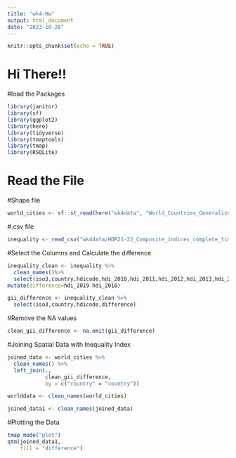 ```yaml
---
title: "wk4-Hw"
output: html_document
date: "2023-10-26"
---
```


```r
knitr::opts_chunk$set(echo = TRUE)
```
# Hi There!!
#load the Packages
```r
library(janitor)
library(sf)
library(ggplot2)
library(here)
library(tidyverse)
library(tmaptools)
library(tmap)
library(RSQLite)
``` 
# Read the File
#Shape file
```r
world_cities <- sf::st_read(here("wk4data", "World_Countries_Generalized", "World_Countries_Generalized.shp"))
```

#.csv file
```r
inequality <- read_csv("wk4data/HDR21-22_Composite_indices_complete_time_series.csv", locale = locale(encoding = "latin1"), na = "")
```
#Select the Columns and Calculate the difference
```r
inequality_clean <- inequality %>%
  clean_names()%>%
  select(iso3,country,hdicode,hdi_2010,hdi_2011,hdi_2012,hdi_2013,hdi_2014,hdi_2015,hdi_2016,hdi_2017,hdi_2018,hdi_2019) %>%
mutate(difference=hdi_2019-hdi_2010)
```
```r
gii_difference <- inequality_clean %>%
  select(iso3,country,hdicode,difference)
```
#Remove the NA values 
```r
clean_gii_difference <- na.omit(gii_difference)
```
#Joining Spatial Data with Inequality Index
```r
joined_data <- world_cities %>% 
  clean_names() %>%
  left_join(., 
            clean_gii_difference,
            by = c("country" = "country"))
```

```r
worlddata <- clean_names(world_cities)
```

```r
joined_data1 <- clean_names(joined_data)
```

#Plotting the Data
```r

tmap_mode("plot")
qtm(joined_data1, 
    fill = "difference")
```

